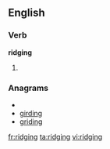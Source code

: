 ==English==

===Verb===
'''ridging'''

# {{present participle of|[[ridge]]}}

===Anagrams===
* {{alphagram|dggiinr}}
* [[girding#English|girding]]
* [[griding#English|griding]]

[[fr:ridging]]
[[ta:ridging]]
[[vi:ridging]]